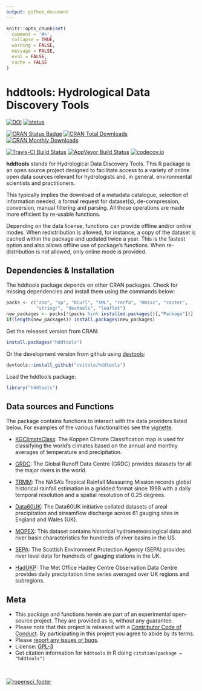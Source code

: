 ```yaml
---
output: github_document
---
```


<!-- Edit the README.Rmd only!!! The README.md is generated automatically from README.Rmd. -->

```r
knitr::opts_chunk$set(
  comment = '#>',
  collapse = TRUE,
  warning = FALSE,
  message = FALSE,
  eval = FALSE,
  cache = FALSE
)
```

hddtools: Hydrological Data Discovery Tools
===========================================

[![DOI](https://zenodo.org/badge/9118/cvitolo/hddtools.svg)](https://zenodo.org/badge/latestdoi/9118/cvitolo/hddtools)
[![status](http://joss.theoj.org/papers/3287a12e7ce5d7e89938a6b4f56fc225/status.svg)](http://joss.theoj.org/papers/3287a12e7ce5d7e89938a6b4f56fc225)

[![CRAN Status Badge](http://www.r-pkg.org/badges/version/hddtools)](https://cran.r-project.org/package=hddtools)
[![CRAN Total Downloads](http://cranlogs.r-pkg.org/badges/grand-total/hddtools)](https://cran.r-project.org/package=hddtools)
[![CRAN Monthly Downloads](http://cranlogs.r-pkg.org/badges/hddtools)](https://cran.r-project.org/package=hddtools)

[![Travis-CI Build Status](https://travis-ci.org/cvitolo/hddtools.svg?branch=master)](https://travis-ci.org/cvitolo/hddtools)
[![AppVeyor Build Status](https://ci.appveyor.com/api/projects/status/github/cvitolo/hddtools?branch=master&svg=true)](https://ci.appveyor.com/project/cvitolo/hddtools)
[![codecov.io](https://codecov.io/github/cvitolo/hddtools/coverage.svg?branch=master)](https://codecov.io/github/cvitolo/hddtools?branch=master)

**hddtools** stands for Hydrological Data Discovery Tools. This R package is an open source project designed to facilitate access to a variety of online open data sources relevant for hydrologists and, in general, environmental scientists and practitioners. 

This typically implies the download of a metadata catalogue, selection of information needed, a formal request for dataset(s), de-compression, conversion, manual filtering and parsing. All those operations are made more efficient by re-usable functions. 

Depending on the data license, functions can provide offline and/or online modes. When redistribution is allowed, for instance, a copy of the dataset is cached within the package and updated twice a year. This is the fastest option and also allows offline use of package's functions. When re-distribution is not allowed, only online mode is provided.

## Dependencies & Installation
The hddtools package depends on other CRAN packages. Check for missing dependencies and install them using the commands below:

```r
packs <- c("zoo", "sp", "RCurl", "XML", "rnrfa", "Hmisc", "raster", 
           "stringr", "devtools", "leaflet")
new_packages <- packs[!(packs %in% installed.packages()[,"Package"])]
if(length(new_packages)) install.packages(new_packages)
```

Get the released version from CRAN:

```r
install.packages("hddtools")
```

Or the development version from github using [devtools](https://github.com/hadley/devtools):

```r
devtools::install_github("cvitolo/hddtools")
```

Load the hddtools package:

```r
library("hddtools")
```

## Data sources and Functions

The package contains functions to interact with the data providers listed below. For examples of the various functionalities see the [vignette](vignettes/hddtools_vignette.Rmd).

* [KGClimateClass](http://koeppen-geiger.vu-wien.ac.at/): The Koppen Climate Classification map is used for classifying the world's climates based on the annual and monthly averages of temperature and precipitation.

* [GRDC](http://www.bafg.de/GRDC/EN/Home/homepage_node.html): The Global Runoff Data Centre (GRDC) provides datasets for all the major rivers in the world.

* [TRMM](http://trmm.gsfc.nasa.gov/): The NASA's Tropical Rainfall Measuring Mission records global historical rainfall estimation in a gridded format since 1998 with a daily temporal resolution and a spatial resolution of 0.25 degrees. 

* [Data60UK](http://tdwg.catchment.org/datasets.html): The Data60UK initiative collated datasets of areal precipitation and streamflow discharge across 61 gauging sites in England and Wales (UK). 

* [MOPEX](http://tdwg.catchment.org/datasets.html): This dataset contains historical hydrometeorological data and river basin characteristics for hundreds of river basins in the US.

* [SEPA](http://apps.sepa.org.uk/waterlevels/): The Scottish Environment Protection Agency (SEPA) provides river level data for hundreds of gauging stations in the UK.

* [HadUKP](http://www.metoffice.gov.uk/hadobs/hadukp/): The Met Office Hadley Centre Observation Data Centre provides daily precipitation time series averaged over UK regions and subregions.

## Meta

* This package and functions herein are part of an experimental open-source project. They are provided as is, without any guarantee.
* Please note that this project is released with a [Contributor Code of Conduct](CONDUCT.md). By participating in this project you agree to abide by its terms.
* Please [report any issues or bugs](https://github.com/cvitolo/hddtools/issues).
* License: [GPL-3](https://opensource.org/licenses/GPL-3.0)
* Get citation information for `hddtools` in R doing `citation(package = "hddtools")`

<br/>

[![ropensci_footer](http://ropensci.org/public_images/github_footer.png)](http://ropensci.org)
